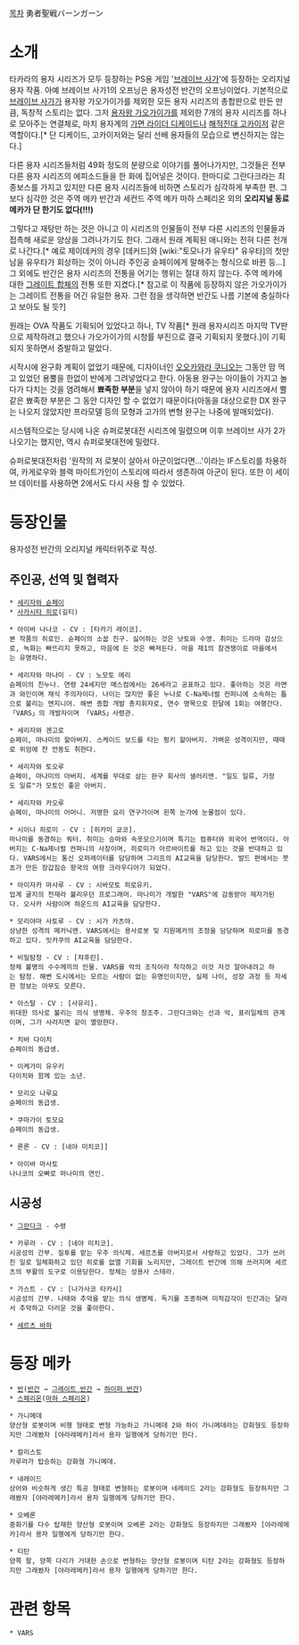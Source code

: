 {{{#!html
<object width="425" height="349"><param name="movie" value="http://www.youtube.com/v/xdFz5SqC_s0?version=3&amp;hl=ko_KR"></param><param name="allowFullScreen" value="true"></param><param name="allowscriptaccess" value="always"></param><embed src="http://www.youtube.com/v/xdFz5SqC_s0?version=3&amp;hl=ko_KR" type="application/x-shockwave-flash" width="425" height="349" allowscriptaccess="always" allowfullscreen="true"></embed></object>
}}}

[[목차]]
勇者聖戦バーンガーン
= 소개 =
타카라의 용자 시리즈가 모두 등장하는 PS용 게임 '[[브레이브 사가]]'에 등장하는 오리지널 용자 작품. 아예 브레이브 사가1의 오프닝은 용자성전 반간의 오프닝이었다.
기본적으로 [[브레이브 사가]]가 용자왕 가오가이가를 제외한 모든 용자 시리즈의 총합판으로 만든 만큼, 독창적 스토리는 없다. 그저 [[용자왕 가오가이가]]를 제외한 7개의 용자 시리즈를 하나로 모아주는 연결체로, 마치 용자계의 [[가면 라이더 디케이드]]나 [[해적전대 고카이저]] 같은 역할이다.[* 단 디케이드, 고카이저와는 달리 선배 용자들의 모습으로 변신하지는 않는다.]

다른 용자 시리즈들처럼 49화 정도의 분량으로 이야기를 풀어나가지만, 그것들은 전부 다른 용자 시리즈의 에피소드들을 한 화에 집어넣은 것이다. 한마디로 그란다크라는 최종보스를 가지고 있지만 다른 용자 시리즈들에 비하면 스토리가 심각하게 부족한 편. 그보다 심각한 것은 주역 메카 반간과 세컨드 주역 메카 마하 스페리온 외의 '''오리지널 동료 메카가 단 한기도 없다(!!!)'''

그렇다고 재탕만 하는 것은 아니고 이 시리즈의 인물들이 전부 다른 시리즈의 인물들과 접촉해 새로운 양상을 그려나가기도 한다. 그래서 원래 계획된 애니와는 전혀 다른 전개로 나간다.[* 예로 제이데커의 경우 [데커드]와 [wiki:"토모나가 유우타" 유우타]의 첫만남을 유우타가 회상하는 것이 아니라 주인공 슌페이에게 말해주는 형식으로 바뀐 등...] 그 외에도 반간은 용자 시리즈의 전통을 어기는 행위는 절대 하지 않는다. 주역 메카에 대한 [[그레이트 합체]]의 전통 또한 지켰다.[* 참고로 이 작품에 등장하지 않은 가오가이가는 그레이트 전통을 어긴 유일한 용자. 그런 점을 생각하면 반간도 나름 기본에 충실하다고 보아도 될 듯?]

원래는 OVA 작품도 기획되어 있었다고 하나, TV 작품[* 원래 용자시리즈 마지막 TV판으로 제작하려고 했으나 가오가이가의 시청률 부진으로 결국 기획되지 못했다.]이 기획되지 못하면서 증발하고 말았다.

시작시에 완구화 계획이 없었기 때문에, 디자이너인 [[오오카와라 쿠니오]]는 그동안 맘 먹고 있었던 용뿔을 한없이 반에게 그려넣었다고 한다. 아동용 완구는 아이들이 가지고 놀다가 다치는 것을 염려해서 '''뾰족한 부분'''을 넣지 않아야 하기 때문에 용자 시리즈에서 뿔 같은 뾰족한 부분은 그 동안 디자인 할 수 없었기 때문이다(아동을 대상으로한 DX 완구는 나오지 않았지만 프라모델 등의 모형과 고가의 변형 완구는 나중에 발매되었다). 

시스템적으로는 당시에 나온 슈퍼로봇대전 시리즈에 밀렸으며 이후 브레이브 사가 2가 나오기는 했지만, 역시 슈퍼로봇대전에 밀렸다.

슈퍼로봇대전처럼 '원작의 저 로봇이 살아서 아군이었다면…'이라는 IF스토리를 차용하여, 카게로우와 블랙 마이트가인이 스토리에 따라서 생존하여 아군이 된다. 또한 이 세이브 데이터를 사용하면 2에서도 다시 사용 할 수 있었다. 

= 등장인물 =
용자성전 반간의 오리지널 캐릭터위주로 작성.

== 주인공, 선역 및 협력자 ==
 * [[세리자와 슌페이]] 
 * [[사카시타 히로]](길티) 

 * 아이바 나나코 - CV : [타카기 레이코]. 
 본 작품의 히로인. 슌페이의 소꿉 친구. 싫어하는 것은 낫토와 수영. 취미는 드라마 감상으로, 녹화는 빠뜨리지 못하고, 마음에 든 것은 빠져든다. 마을 제1의 참견쟁이로 마을에서는 유명하다. 

 * 세리자와 마나미 - CV : 노모토 에리
 슌페이의 친누나. 연령 24세지만 매스컴에서는 26세라고 공표하고 있다. 좋아하는 것은 라면과 와인이며 채식 주의자이다. 나이는 많지만 좋은 누나로 C-Na제너럴 컨퍼니에 소속하는 톱으로 불리는 엔지니어. 해변 종합 개발 총지휘자로, 연수 명목으로 한달에 1회는 여행간다.「VARS」의 개발자이며 「VARS」사령관.

 * 세리자와 겐고로 
 슌페이, 마나미의 할아버지. 스케이드 보드를 타는 펑키 할아버지. 가벼운 성격이지만, 때때로 위엄에 찬 언동도 취한다.

 * 세리자와 토오루
 슌페이, 마나미의 아버지. 세계를 무대로 삼는 완구 회사의 샐러리맨. "일도 일류, 가정도 일류"가 모토인 좋은 아버지.

 * 세리자와 카오루
 슌페이, 마나미의 어머니. 저명한 요리 연구가이며 왼쪽 눈가에 눈물점이 있다.
  
 * 시이나 히로미 - CV : [히카미 쿄코].
 마나미를 동경하는 쿼터. 취미는 승마와 속옷모으기이며 특기는 컴퓨터와 외국어 번역이다. 아버지는 C-Na제너럴 컨퍼니의 사장이며, 히로미가 아르바이트를 하고 있는 것을 반대하고 있다. VARS에서는 통신 오퍼레이터를 담당하며 그리프의 AI교육을 담당한다. 발드 편에서는 붓쵸가 만든 장갑짐승 왕국의 여왕 크라우디아가 되었다. 
  
 * 아이자카 마사루 - CV : 시바모토 히로유키.
 업계 굴지의 천재라 불리우던 프로그래머. 마나미가 개발한 "VARS"에 감동받아 제자가된다. 오사카 사람이며 하운드의 AI교육을 담당한다. 
  
 * 모리야마 사토루 - CV : 시가 카츠야.
 상냥한 성격의 메카닉맨. VARS에서는 용사로봇 및 지원메카의 조정을 담당하며 히로미를 동경하고 있다. 잇카쿠의 AI교육을 담당한다.   

 * 비밀탐정 - CV : [챠후린].
 정체 불명의 수수께끼의 인물. VARS를 악의 조직이라 착각하고 이것 저것 알아내려고 하는 탐정. 해변 도시에서는 모르는 사람이 없는 유명인이지만, 실제 나이, 성장 과정 등 자세한 정보는 아무도 모른다.

 * 아스탈 - CV : [사유리].
 위대한 의사로 불리는 의식 생명체. 우주의 창조주. 그란다크와는 선과 악, 표리일체의 관계이며, 그가 사라지면 같이 멸망한다. 

 * 치바 다이치
 슌페이의 동급생.

 * 이케가미 유우키
 다이치와 함께 있는 소년.

 * 모리오 나루요
 슌페이의 동급생.

 * 쿠마가이 토모요
 슌페이의 동급생.

 * 론론 - CV : [네야 미치코]]

 * 아이바 마사토
 나나코의 오빠로 마나미의 연인.

== 시공성 ==
 * [[그란다크]] - 수령

 * 카루라 - CV : [네야 미치코].
 시공성의 간부. 질투를 맡는 우주 의식체. 세르츠를 아버지로서 사랑하고 있었다. 그가 쓰러진 일로 일체화하고 있던 히로를 없앨 기회를 노리지만, 그레이트 반간에 의해 쓰러지며 세르츠의 부활의 도구로 이용당한다. 정체는 성용사 스테라.

 * 가스트 - CV : [나가사코 타카시]
 시공성의 간부. 나태와 추악을 맡는 의식 생명체. 독기를 조종하며 미적감각이 인간과는 달라서 추악하고 더러운 것을 좋아한다.

 * [[세르츠 바하]]

= 등장 메카 = 
 * [[반(용자성전 반간)|반]]([[반간(용자성전 반간)|반간]] → [[그레이트 반간]] → [[하이퍼 반간]])
 * [[스페리온]]([[마하 스페리온]])

 * 가니메데
 양산형 로봇이며 비행 형태로 변형 가능하고 가니메데 2와 하이 가니메데라는 강화형도 등장하지만 그래봤자 [야라레메카]라서 용자 일행에게 당하기만 한다.

 * 칼리스토
 카루라가 탑승하는 강화형 가니메데.

 * 네레이드
 상어와 비슷하게 생긴 특공 형태로 변형하는 로봇이며 네레이드 2라는 강화형도 등장하지만 그래봤자 [야라레메카]라서 용자 일행에게 당하기만 한다.

 * 오베론
 중화기를 다수 탑재한 양산형 로봇이며 오베론 2라는 강화형도 등장하지만 그래봤자 [야라레메카]라서 용자 일행에게 당하기만 한다.

 * 티탄
 양쪽 팔, 양쪽 다리가 거대한 손으로 변형하는 양산형 로봇이며 티탄 2라는 강화형도 등장하지만 그래봤자 [야라레메카]라서 용자 일행에게 당하기만 한다.

= 관련 항목 =
 * VARS
